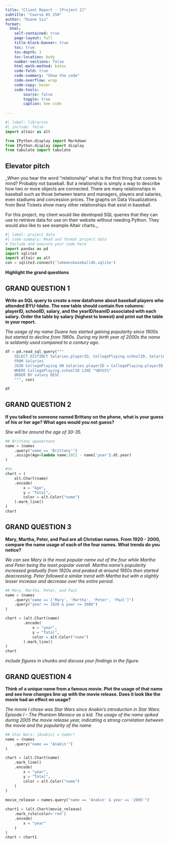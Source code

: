 ```yaml
---
title: "Client Report - [Project 2]"
subtitle: "Course DS 250"
author: "Duane Siu"
format:
  html:
    self-contained: true
    page-layout: full
    title-block-banner: true
    toc: true
    toc-depth: 3
    toc-location: body
    number-sections: false
    html-math-method: katex
    code-fold: true
    code-summary: "Show the code"
    code-overflow: wrap
    code-copy: hover
    code-tools:
        source: false
        toggle: true
        caption: See code
    
---
```


```python
#| label: libraries
#| include: false
import altair as alt

from IPython.display import Markdown
from IPython.display import display
from tabulate import tabulate
```


## Elevator pitch

_When you hear the word “relationship” what is the first thing that comes to mind? Probably not baseball. But a relationship is simply a way to describe how two or more objects are connected. There are many relationships in baseball such as those between teams and managers, players and salaries, even stadiums and concession prices. The graphs on Data Visualizations from Best Tickets show many other relationships that exist in baseball.

For this project, my client would like developed SQL queries that they can use to retrieve data for use on their website without needing Python. They would also like to see example Altair charts._

```python
#| label: project data
#| code-summary: Read and format project data
# Include and execute your code here
import pandas as pd
import sqlite3
import altair as alt
con = sqlite3.connect('lahmansbaseballdb.sqlite')
```

__Highlight the grand questions__

## GRAND QUESTION 1

__Write an SQL query to create a new dataframe about baseball players who attended BYU-Idaho. The new table should contain five columns: playerID, schoolID, salary, and the yearID/teamID associated with each salary. Order the table by salary (highest to lowest) and print out the table in your report.__

_The usage of my name Duane has started gaining popularity since 1900s but started to decline from 1960s. During my birth year of 2000s the name is seldomly used compared to a century ago._

```python
df = pd.read_sql_query("""
    SELECT DISTINCT Salaries.playerID, CollegePlaying.schoolID, Salaries.teamID, Salaries.Salary, Salaries.yearID
    FROM Salaries 
    JOIN CollegePlaying ON Salaries.playerID = CollegePlaying.playerID
    WHERE CollegePlaying.schoolID LIKE "%BYUI%"
    ORDER BY salary DESC
    """, con)

df
```

## GRAND QUESTION 2

__If you talked to someone named Brittany on the phone, what is your guess of his or her age? What ages would you not guess?__

_She will be around the age of 30-35._

```python
## Brittany appearnace
name = (names
    .query("name == 'Brittany'")
    .assign(Age=lambda name:2022 - name['year'].dt.year)
)

#%%
chart = (
    alt.Chart(name)
    .encode(
        x = "Age",
        y = "Total",
        color = alt.Color("name")
    ).mark_line()
)
chart
```

## GRAND QUESTION 3

__Mary, Martha, Peter, and Paul are all Christian names. From 1920 - 2000, compare the name usage of each of the four names. What trends do you notice?__

_We can see Mary is the most popular name out of the four while Martha and Peter being the least popular overall._
_Martha name's popularity increased gradually from 1920s and peaked at around 1950s then started deacreasing._
_Peter followed a similar trend with Martha but with a slightly lesser increase and decrease over the entire period._

```python
## Mary, Martha, Peter, and Paul
name = (names
    .query("name == ['Mary', 'Martha', 'Peter', 'Paul']")
    .query("year >= 1920 & year <= 2000")
)

chart = (alt.Chart(name)
        .encode(
            x = "year",
            y = "Total",
            color = alt.Color("name")
        ).mark_line()
)
chart
```

_include figures in chunks and discuss your findings in the figure._

## GRAND QUESTION 4

__Think of a unique name from a famous movie. Plot the usage of that name and see how changes line up with the movie release. Does it look like the movie had an effect on usage?__

_The movie I chose was Star Wars since Anakin's introduction in Star Wars: Episode I - The Phantom Menace as a kid. The usage of the name spiked during 2005 the movie release year, indicating a strong correlation between the movie and the popularity of the name_

```python
## Star Wars: |Anakin| = Vader!
name = (names
    .query("name == 'Anakin'")
)

chart = (alt.Chart(name)
    .mark_line()
    .encode(
        x = "year",
        y = "Total",
        color = alt.Color("name")
    )
)
 
movie_release = names.query("name == 'Anakin' & year == '2005'")

chart1 = (alt.Chart(movie_release)
    .mark_rule(color='red')
    .encode(
        x = "year"
    )
)
chart + chart1
```